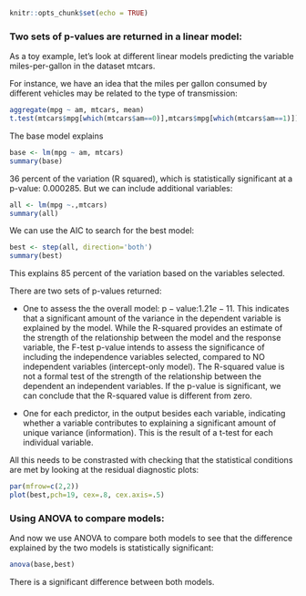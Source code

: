 

```r
knitr::opts_chunk$set(echo = TRUE)
```

### Two sets of p-values are returned in a linear model:

As a toy example, let's look at different linear models predicting the variable miles-per-gallon in the dataset mtcars.

For instance, we have an idea that the miles per gallon consumed by different vehicles may be related to the type of transmission:

```r
aggregate(mpg ~ am, mtcars, mean)
t.test(mtcars$mpg[which(mtcars$am==0)],mtcars$mpg[which(mtcars$am==1)])
```

The base model explains

```r
base <- lm(mpg ~ am, mtcars)
summary(base)
```

$36$ percent of the variation (R squared), which is statistically significant at a p-value: $0.000285.$ But we can include additional variables:

```r
all <- lm(mpg ~.,mtcars)
summary(all)
```

We can use the AIC to search for the best model:

```r
best <- step(all, direction='both')
summary(best)
```

This explains $85$ percent of the variation based on the variables selected.

There are two sets of p-values returned:

- One to assess the the overall model: $\mathrm {p-value:} 1.21e-11.$ This indicates that a significant amount of the variance in the dependent variable is explained by the model. While the R-squared provides an estimate of the strength of the relationship between the model and the response variable, the F-test p-value intends to assess the significance of including the independence variables selected, compared to NO independent variables (intercept-only model). The R-squared value is not a formal test of the strength of the relationship between the dependent an independent variables. If the p-value is significant, we can conclude that the R-squared value is different from zero.

- One for each predictor, in the output besides each variable, indicating whether a variable contributes to explaining a significant amount of unique variance (information). This is the result of a t-test for each individual variable.

All this needs to be constrasted with checking that the statistical conditions are met by looking at the residual diagnostic plots:

```r
par(mfrow=c(2,2))
plot(best,pch=19, cex=.8, cex.axis=.5)
```


### Using ANOVA to compare models:

And now we use ANOVA to compare both models to see that the difference explained by the two models is statistically significant:

```r
anova(base,best)
```

There is a significant difference between both models.